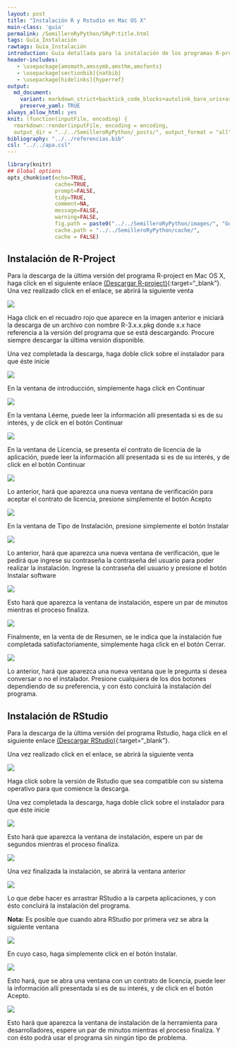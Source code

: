 ```yaml
---
layout: post
title: "Instalación R y Rstudio en Mac OS X"
main-class: 'guia'
permalink: /SemilleroRyPython/SRyP:title.html
tags: Guía_Instalación
rawtags: Guía_Instalación
introduction: Guía detallada para la instalación de los programas R-project y Rstudio en Mac OS X.
header-includes:
   - \usepackage{amsmath,amssymb,amsthm,amsfonts}
   - \usepackage[sectionbib]{natbib}
   - \usepackage[hidelinks]{hyperref}
output:
  md_document:
    variant: markdown_strict+backtick_code_blocks+autolink_bare_uris+ascii_identifiers+tex_math_single_backslash
    preserve_yaml: TRUE
always_allow_html: yes   
knit: (function(inputFile, encoding) {
  rmarkdown::render(inputFile, encoding = encoding,
  output_dir = "../../SemilleroRyPython/_posts/", output_format = "all"  ) })
bibliography: "../../referencias.bib"
csl: "../../apa.csl"
---
```


```r
library(knitr)
## Global options
opts_chunk$set(echo=TRUE,
               cache=TRUE,
               prompt=FALSE,
               tidy=TRUE,
               comment=NA,
               message=FALSE,
               warning=FALSE,
               fig.path = paste0("../../SemilleroRyPython/images/", "GuiaMac"),
               cache.path = "../../SemilleroRyPython/cache/",
               cache = FALSE)

```

## Instalación de R-Project
Para la descarga de la última versión del programa R-project en Mac OS X, haga click en el siguiente enlace [(Descargar R-project)](https://cloud.r-project.org/bin/macosx/){:target="_blank"}.
Una vez realizado click en el enlace, se abrirá la siguiente venta

![](../../SemilleroRyPython/images/GuiaM1.jpg)

Haga click en el recuadro rojo que aparece en la imagen anterior e iniciará la descarga de un archivo con nombre R-3.x.x.pkg donde x.x hace referencia a la versión del programa que se está descargando. Procure siempre descargar la última versión disponible.

Una vez completada la descarga, haga doble click sobre el instalador para que éste inicie

![](../../SemilleroRyPython/images/GuiaM2.jpg)

En la ventana de introducción, simplemente haga click en Continuar

![](../../SemilleroRyPython/images/GuiaM3.jpg)

En la ventana Léeme, puede leer la información allí presentada si es de su interés, y de click en el botón Continuar

![](../../SemilleroRyPython/images/GuiaM4.jpg)

En la ventana de Licencia, se presenta el contrato de licencia de la aplicación, puede leer la información allí presentada si es de su interés, y de click en el botón Continuar

![](../../SemilleroRyPython/images/GuiaM5.jpg)

Lo anterior, hará que aparezca una nueva ventana de verificación para aceptar el contrato de licencia, presione simplemente el botón Acepto

![](../../SemilleroRyPython/images/GuiaM6.jpg)

En la ventana de Tipo de Instalación, presione simplemente el botón Instalar

![](../../SemilleroRyPython/images/GuiaM7.jpg)

Lo anterior, hará que aparezca una nueva ventana de verificación, que le pedirá que ingrese su contraseña la contraseña del usuario para poder realizar la instalación. Ingrese la contraseña del usuario y presione el botón Instalar software

![](../../SemilleroRyPython/images/GuiaM8.jpg)

Esto hará que aparezca la ventana de instalación, espere un par de minutos mientras el proceso finaliza.

![](../../SemilleroRyPython/images/GuiaM9.jpg)

Finalmente, en la venta de de Resumen, se le indica que la instalación fue completada satisfactoriamente, simplemente haga click en el botón Cerrar.

![](../../SemilleroRyPython/images/GuiaM10.jpg)

Lo anterior, hará que aparezca una nueva ventana que le pregunta si desea conversar o no el instalador. Presione cualquiera de los dos botones dependiendo de su preferencia, y con ésto concluirá la instalación del programa.

## Instalación de RStudio
Para la descarga de la última versión del programa Rstudio, haga click en el siguiente enlace [(Descargar RStudio)](https://rstudio.com/products/rstudio/download/#download){:target="_blank"}.

Una vez realizado click en el enlace, se abrirá la siguiente venta

![](../../SemilleroRyPython/images/GuiaW11.jpg)

Haga click sobre la versión de Rstudio que sea compatible con su sistema operativo para que comience la descarga. 

Una vez completada la descarga, haga doble click sobre el instalador para que éste inicie

![](../../SemilleroRyPython/images/GuiaM12.jpg)

Esto hará que aparezca la ventana de instalación, espere un par de segundos mientras el proceso finaliza.

![](../../SemilleroRyPython/images/GuiaM13.jpg)

Una vez finalizada la instalación, se abrirá la ventana anterior

![](../../SemilleroRyPython/images/GuiaM14.jpg)

Lo que debe hacer es arrastrar RStudio a la carpeta aplicaciones, y con ésto concluirá la instalación del programa.

**Nota:** Es posible que cuando abra RStudio por primera vez se abra la siguiente ventana

![](../../SemilleroRyPython/images/GuiaM15.jpg)

En cuyo caso, haga simplemente click en el botón Instalar.

![](../../SemilleroRyPython/images/GuiaM16.jpg)

Esto hará, que se abra una ventana con un contrato de licencia, puede leer la información allí presentada si es de su interés, y de click en el botón Acepto.

![](../../SemilleroRyPython/images/GuiaM17.jpg)

Esto hará que aparezca la ventana de instalación de la herramienta para desarrolladores, espere un par de minutos mientras el proceso finaliza. Y con ésto podrá usar el programa sin ningún tipo de problema.
